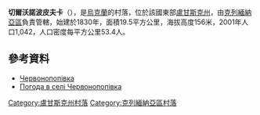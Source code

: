 {{coord|49|7|53|N|38|8|46|E|scale:100000|display=title}}

'''切爾沃諾波皮夫卡'''（{{lang-uk|Червонопопівка}}），是[[烏克蘭|烏克蘭]]的村落，位於該國東部[[盧甘斯克州|盧甘斯克州]]，由[[克列緬納亞區|克列緬納亞區]]負責管轄，始建於1830年，面積19.5平方公里，海拔高度156米，2001年人口1,042，人口密度每平方公里53.4人。

==參考資料==
*[http://w1.c1.rada.gov.ua/pls/z7502/A005?rdat1=01.12.2012&rf7571=18119 Червонопопівка]{{dead link|date=2017年11月 |bot=InternetArchiveBot |fix-attempted=yes }}
* [http://weather.in.ua/ua/lyganskaja/28193 Погода в селі Червонопопівка] {{Wayback|url=http://weather.in.ua/ua/lyganskaja/28193 |date=20160305085935 }}

{{DEFAULTSORT:Червонопопівка}}
[[Category:盧甘斯克州村落|Category:盧甘斯克州村落]]
[[Category:克列緬納亞區村落|Category:克列緬納亞區村落]]


{{Luhansk-geo-stub}}